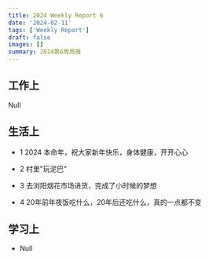```yaml
---
title: 2024 Weekly Report 6
date: '2024-02-11'
tags: ['Weekly Report']
draft: false
images: []
summary: 2024第6周周报
---
```


<TOCInline toc={props.toc}/>

## 工作上

Null

## 生活上

- 1 2024 本命年，祝大家新年快乐，身体健康，开开心心

- 2 村里"玩泥巴"

- 3 去浏阳烟花市场进货，完成了小时候的梦想

- 4 20年前年夜饭吃什么，20年后还吃什么，真的一点都不变

## 学习上

- Null






